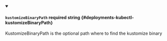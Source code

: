 
<details className="config-field" data-expandable="false" open>
<summary>

#### `kustomizeBinaryPath` <span class="config-field-required" data-required="false">required</span> <span class="config-field-type">string</span> <span class="config-field-default"></span> <span class="config-field-enum"></span> {#deployments-kubectl-kustomizeBinaryPath}

KustomizeBinaryPath is the optional path where to find the kustomize binary

</summary>



</details>

